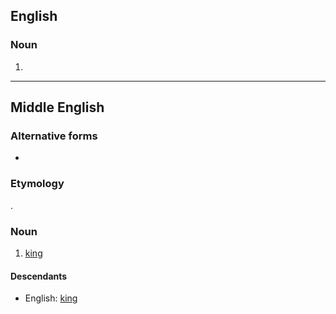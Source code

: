 ==English==

===Noun===
{{en-noun}}

# {{obsolete spelling of|king}}

----

==Middle English==

===Alternative forms===
* {{l|enm|kyng}}

===Etymology===
{{etyl|ang|enm}} {{term|cyning|lang=ang}}.

===Noun===
{{enm-noun}}

# [[king]] {{gloss|male monarch}}

====Descendants====
* English: [[king]]